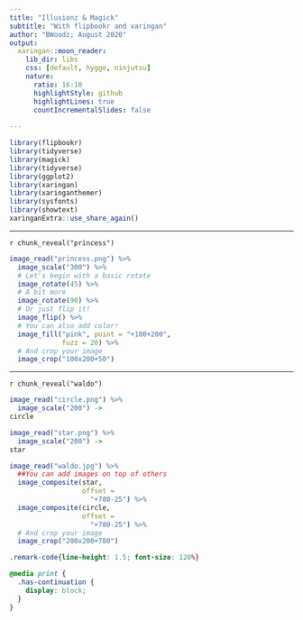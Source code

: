 ```yaml
---
title: "Illusionz & Magick"
subtitle: "With flipbookr and xaringan"
author: "BWoodz; August 2020"
output:
  xaringan::moon_reader:
    lib_dir: libs
    css: [default, hygge, ninjutsu]
    nature:
      ratio: 16:10
      highlightStyle: github
      highlightLines: true
      countIncrementalSlides: false
      
---
```



```r

library(flipbookr)
library(tidyverse)
library(magick)
library(tidyverse)
library(ggplot2)
library(xaringan)
library(xaringanthemer)
library(sysfonts)
library(showtext)
xaringanExtra::use_share_again()

```

---


`r chunk_reveal("princess")`

```r
image_read("princess.png") %>% 
  image_scale("300") %>% 
  # Let's begin with a basic rotate
  image_rotate(45) %>% 
  # A bit more
  image_rotate(90) %>% 
  # Or just flip it!
  image_flip() %>% 
  # You can also add color!
  image_fill("pink", point = "+100+200", 
             fuzz = 20) %>% 
  # And crop your image 
  image_crop("100x200+50")
```


---

`r chunk_reveal("waldo")`

```r
image_read("circle.png") %>% 
  image_scale("200") ->
circle

image_read("star.png") %>% 
  image_scale("200") ->
star

image_read("waldo.jpg") %>% 
  ##You can add images on top of others
  image_composite(star, 
                  offset = 
                    "+780-25") %>% 
  image_composite(circle, 
                  offset = 
                    "+780-25") %>% 
  # And crop your image 
  image_crop("200x200+780")
```



```css
.remark-code{line-height: 1.5; font-size: 120%}

@media print {
  .has-continuation {
    display: block;
  }
}
```
